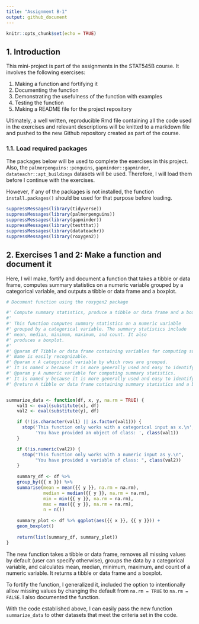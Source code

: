 ```yaml
---
title: "Assignment B-1"
output: github_document
---
```


```r
knitr::opts_chunk$set(echo = TRUE)
```


## 1. Introduction

This mini-project is part of the assignments in the STAT545B course. It involves the following exercises:

1. Making a function and fortifying it 
2. Documenting the function 
3. Demonstrating the usefulness of the function with examples
4. Testing the function
5. Making a README file for the project repository

Ultimately, a well written, reproducible Rmd file containing all the code used in the exercises and relevant descriptions will be knitted to a markdown file and pushed to the new Github repository created as part of the course.


### 1.1. Load required packages

The packages below will be used to complete the exercises in this project. Also, the
`palmerpenguins::penguins`, `gapminder::gapminder`, `datateachr::apt_buildings` datasets will be used. Therefore, I will load them before I continue with the exercises. 

However, if any of the packages is not installed, the function `install.packages()` should be used for that purpose before loading.

```r
suppressMessages(library(tidyverse))
suppressMessages(library(palmerpenguins))
suppressMessages(library(gapminder))
suppressMessages(library(testthat))
suppressMessages(library(datateachr))
suppressMessages(library(roxygen2))
```


## 2. Exercises 1 and 2: Make a function and document it

Here, I will make, fortify and document a function that takes a tibble or data frame, computes summary statistics on a numeric variable grouped by a categorical variable, and outputs a tibble or data frame and a boxplot.

```r
# Document function using the roxygen2 package

#' Compute summary statistics, produce a tibble or data frame and a boxplot
#' 
#' This function computes summary statistics on a numeric variable 
#' grouped by a categorical variable. The summary statistics include 
#' mean, median, minimum, maximum, and count. It also 
#' produces a boxplot.
#' 
#' @param df Tibble or data frame containing variables for computing summary statistics. 
#' Name is easily recognizable.
#' @param x A categorical variable by which rows are grouped. 
#' It is named x because it is more generally used and easy to identify.
#' @param y A numeric variable for computing summary statistics. 
#' It is named y because it is more generally used and easy to identify.
#' @return A tibble or data frame containing summary statistics and a boxplot.


summarize_data <- function(df, x, y, na.rm = TRUE) {
    val1 <- eval(substitute(x), df)
    val2 <- eval(substitute(y), df)

    if (!(is.character(val1) || is.factor(val1))) {
      stop('This function only works with a categorical input as x.\n',
           'You have provided an object of class: ', class(val1))
    }

    if (!is.numeric(val2)) {
      stop("This function only works with a numeric input as y.\n",
           "You have provided a variable of class: ", class(val2))
    }
  
    summary_df <- df %>%
    group_by({{ x }}) %>%
    summarise(mean = mean({{ y }}, na.rm = na.rm),
              median = median({{ y }}, na.rm = na.rm),
              min = min({{ y }}, na.rm = na.rm),
              max = max({{ y }}, na.rm = na.rm),
              n = n())
  
    summary_plot <- df %>% ggplot(aes({{ x }}, {{ y }})) +
    geom_boxplot()
  
    return(list(summary_df, summary_plot))
}

```

The new function takes a tibble or data frame, removes all missing values by default (user can specify otherwise), groups the data by a categorical variable, and calculates mean, median, minimum, maximum, and count of a numeric variable. It returns a tibble or data frame and a boxplot.

To fortify the function, I generalized it, included the option to intentionally allow missing values by changing the default from `na.rm = TRUE` to `na.rm = FALSE`. I also documented the function.

With the code established above, I can easily pass the new function `summarize_data` to other datasets that meet the criteria set in the code.
